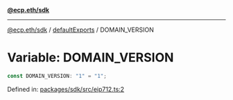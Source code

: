 [**@ecp.eth/sdk**](../../index.mdx)

***

[@ecp.eth/sdk](/sdk-reference/index.mdx) / [defaultExports](/sdk-reference/defaultExports/index.mdx) / DOMAIN\_VERSION

# Variable: DOMAIN\_VERSION

```ts
const DOMAIN_VERSION: "1" = "1";
```

Defined in: [packages/sdk/src/eip712.ts:2](https://github.com/ecp-eth/comments-monorepo/blob/main/packages/sdk/src/eip712.ts#L2)
